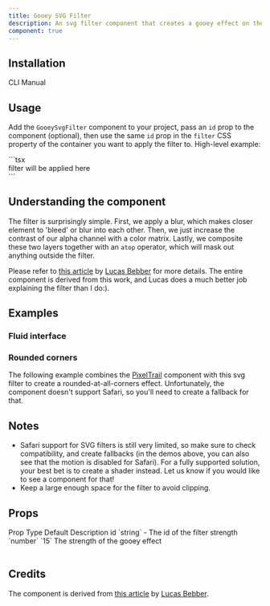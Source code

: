 ```yaml
---
title: Gooey SVG Filter
description: An svg filter component that creates a gooey effect on the background. Can be used to create fluid interfaces or rounded-at-all-corners panels. Limited support for Safari.
component: true
---
```


<ComponentPreview name="gooey-svg-filter-demo" />

## Installation

<Tabs defaultValue="cli">

<TabsList>
  <TabsTrigger value="cli">CLI</TabsTrigger>
  <TabsTrigger value="manual">Manual</TabsTrigger>
</TabsList>
<TabsContent value="cli">

<InstallTabs command="shadcn@latest add &quot;https://uwuui.com/r/gooey-svg-filter.json&quot;" npx />

</TabsContent>
<TabsContent value="manual">

<ComponentSource name="gooey-svg-filter" />

</TabsContent>
</Tabs>

## Usage

Add the `GooeySvgFilter` component to your project, pass an `id` prop to the component (optional), then use the same `id` prop in the `filter` CSS property of the container you want to apply the filter to. High-level example:

<CodeSnippet title="Goeey SVG Filter Example">
```tsx
<GooeySvgFilter id="gooey-filter" />
<div style={{ filter: "url(#gooey-filter)" }}>
 filter will be applied here
</div>
```
</CodeSnippet>

## Understanding the component

The filter is surprisingly simple. First, we apply a blur, which makes closer element to 'bleed' or blur into each other. Then, we just increase the contrast of our alpha channel with a color matrix. Lastly, we composite these two layers together with an `atop` operator, which will mask out anything outside the filter.  

Please refer to [this article](https://css-tricks.com/gooey-effect/) by [Lucas Bebber](https://lbebber.github.io/public/) for more details. The entire component is derived from this work, and Lucas does a much better job explaining the filter than I do:).

## Examples

### Fluid interface

<ComponentPreview name="gooey-svg-filter-menu-demo" />

### Rounded corners

The following example combines the [PixelTrail](/docs/components/background/pixel-trail) component with this svg filter to create a rounded-at-all-corners effect. Unfortunately, the component doesn't support Safari, so you'll need to create a fallback for that.

<ComponentPreview name="gooey-svg-filter-pixel-trail-demo" />

## Notes

- Safari support for SVG filters is still very limited, so make sure to check compatibility, and create fallbacks (in the demos above, you can also see that the motion is disabled for Safari). For a fully supported solution, your best bet is to create a shader instead. Let us know if you would like to see a component for that!
- Keep a large enough space for the filter to avoid clipping.


## Props

<Table>
  <TableHeader>
    <TableRow>
      <TableHead>Prop</TableHead>
      <TableHead>Type</TableHead>
      <TableHead>Default</TableHead>
      <TableHead>Description</TableHead>
    </TableRow>
  </TableHeader>
  <TableBody>
    <TableRow>
      <TableCell>id</TableCell>
      <TableCell>`string`</TableCell>
      <TableCell>-</TableCell>
      <TableCell>The id of the filter</TableCell>
    </TableRow>
    <TableRow>
      <TableCell>strength</TableCell>
      <TableCell>`number`</TableCell>
      <TableCell>`15`</TableCell>
      <TableCell>The strength of the gooey effect</TableCell>
    </TableRow>
  </TableBody>
  </Table>

  ## Credits

  The component is derived from [this article](https://css-tricks.com/gooey-effect/) by [Lucas Bebber](https://lbebber.github.io/public/).
